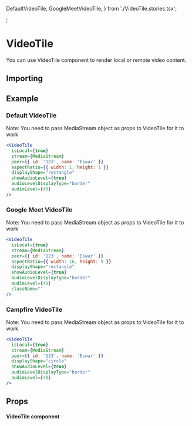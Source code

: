   DefaultVideoTile,
  GoogleMeetVideoTile,
} from './VideoTile.stories.tsx';

<Meta title="Design System|CreditCard" component={VideoTile} />;

# VideoTile

You can use VideoTile component to render local or remote video content.

## Importing


## Example

### Default VideoTile

<Canvas>
  <DefaultVideoTile
    videoSource="camera"
    peer={{ id: '123', name: 'Eswar' }}
    {...DefaultVideoTile.args}
  />
</Canvas>

Note: You need to pass MediaStream object as props to VideoTile for it to work

```jsx
<VideoTile
  isLocal={true}
  stream={MediaStream}
  peer={{ id: '123', name: 'Eswar' }}
  aspectRatio={{ width: 1, height: 1 }}
  displayShape="rectangle"
  showAudioLevel={true}
  audioLevelDisplayType="border"
  audioLevel={40}
/>
```

### Google Meet VideoTile

<Canvas>
  <GoogleMeetVideoTile
    videoSource="camera"
    peer={{ id: '123', name: 'Eswar' }}
    {...GoogleMeetVideoTile.args}
  />
</Canvas>

Note: You need to pass MediaStream object as props to VideoTile for it to work

```jsx
<VideoTile
  isLocal={true}
  stream={MediaStream}
  peer={{ id: '123', name: 'Eswar' }}
  aspectRatio={{ width: 16, height: 9 }}
  displayShape="rectangle"
  showAudioLevel={true}
  audioLevelDisplayType="border"
  audioLevel={40}
  className=""
/>
```

### Campfire VideoTile

<Canvas>
  <AroundVideoTile
    videoSource="camera"
    peer={{ id: '123', name: 'Eswar' }}
    {...AroundVideoTile.args}
  />
</Canvas>

Note: You need to pass MediaStream object as props to VideoTile for it to work

```jsx
<VideoTile
  isLocal={true}
  stream={MediaStream}
  peer={{ id: '123', name: 'Eswar' }}
  displayShape="circle"
  showAudioLevel={true}
  audioLevelDisplayType="border"
  audioLevel={40}
/>
```

## Props

#### VideoTile component

<Props of={VideoTile} />
